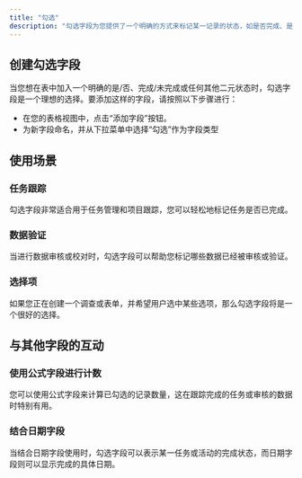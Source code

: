 ```yaml
---
title: "勾选"
description: "勾选字段为您提供了一个明确的方式来标记某一记录的状态，如是否完成、是否被选中等。它为数据添加了一个清晰的二元状态，使得对这些状态的跟踪和管理变得尤为简便。"
---
```


## 创建勾选字段

当您想在表中加入一个明确的是/否、完成/未完成或任何其他二元状态时，勾选字段是一个理想的选择。要添加这样的字段，请按照以下步骤进行：

* 在您的表格视图中，点击“添加字段”按钮。
* 为新字段命名，并从下拉菜单中选择“勾选”作为字段类型

## 使用场景

### 任务跟踪

勾选字段非常适合用于任务管理和项目跟踪，您可以轻松地标记任务是否已完成。

### 数据验证

当进行数据审核或校对时，勾选字段可以帮助您标记哪些数据已经被审核或验证。

### 选择项

如果您正在创建一个调查或表单，并希望用户选中某些选项，那么勾选字段将是一个很好的选择。

## 与其他字段的互动

### 使用公式字段进行计数

您可以使用公式字段来计算已勾选的记录数量，这在跟踪完成的任务或审核的数据时特别有用。

### 结合日期字段

当结合日期字段使用时，勾选字段可以表示某一任务或活动的完成状态，而日期字段则可以显示完成的具体日期。
